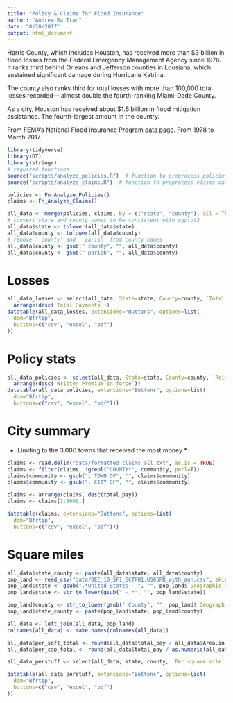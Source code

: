 ```yaml
---
title: "Policy & Claims for Flood Insurance"
author: "Andrew Ba Tran"
date: "8/28/2017"
output: html_document
---
```


Harris County, which includes Houston, has received more than $3 billion in flood losses from the Federal Emergency Management Agency since 1976. It ranks third behind Orleans and Jefferson counties in Lousiana, which sustained significant damage during Hurricane Katrina. 

The county also ranks third for total losses with more than 100,000 total losses recorded— almost double the fourth-ranking Miami-Dade County.

As a city, Houston has received about $1.6 billion in flood mitigation assistance. The fourth-largest amount in the country.

From FEMA's National Flood Insurance Program [data page](https://www.fema.gov/policy-claim-statistics-flood-insurance). From 1978 to March 2017.

```r

library(tidyverse)
library(DT)
library(stringr)
# required functions
source("scripts/analyze_policies.R")  # function to preprocess policies data
source("scripts/analyze_claims.R")  # function to preprocess claims data

policies <- Fn_Analyze_Policies()
claims <- Fn_Analyze_Claims()

all_data <- merge(policies, claims, by = c("state", "county"), all = TRUE)
# convert state and county names to be consistent with ggplot2
all_data$state <- tolower(all_data$state)
all_data$county <- tolower(all_data$county)
# remove ' county' and ' parish' from county names
all_data$county <- gsub(" county", "", all_data$county)
all_data$county <- gsub(" parish", "", all_data$county)
```

# Losses

```r
all_data_losses <- select(all_data, State=state, County=county, `Total Losses` = total_loss, `Closed losses` = closed_loss, `Open losses`=open_loss, `CWOP losses`=cwop_loss, `Total Payments`=total_pay) %>% 
  arrange(desc(`Total Payments`))
datatable(all_data_losses, extensions="Buttons", options=list(
  dom="Bfrtip",
  buttons=c("csv", "excel", "pdf")
))
```

# Policy stats

```r
all_data_policies <- select(all_data, State=state, County=county, `Policies In-force`=policies, `Insurance In-force whole`=insurance, `Written Premium in-force`=premium) %>% 
  arrange(desc(`Written Premium in-force`))
datatable(all_data_policies, extensions="Buttons", options=list(
  dom="Bfrtip",
  buttons=c("csv", "excel", "pdf")))
```

# City summary

* Limiting to the 3,000 towns that received the most money *

```r
claims <- read.delim("data/formatted_claims_all.txt", as.is = TRUE)
claims <- filter(claims, !grepl("COUNTY*", community, perl=T))
claims$community <- gsub(", TOWN OF", "", claims$community)
claims$community <- gsub(", CITY OF", "", claims$community)

claims <- arrange(claims, desc(total_pay)) 
claims <- claims[1:3000,]

datatable(claims, extensions="Buttons", options=list(
  dom="Bfrtip",
  buttons=c("csv", "excel", "pdf")))

```

# Square miles

```r
all_data$state_county <- paste(all_data$state, all_data$county)
pop_land <- read_csv("data/DEC_10_SF1_GCTPH1.US05PR_with_ann.csv", skip=1)
pop_land$state <- gsub(".*United States - ", "", pop_land$`Geographic area`)
pop_land$state <- str_to_lower(gsub(" -.*", "", pop_land$state))

pop_land$county <- str_to_lower(gsub(" County", "", pop_land$`Geographic area_1`))
pop_land$state_county <- paste(pop_land$state, pop_land$county)

all_data <- left_join(all_data, pop_land)
colnames(all_data) <- make.names(colnames(all_data))

all_data$per_sqft_total <- round(all_data$total_pay / all_data$Area.in.square.miles...Total.area,2)
all_data$per_cap_total <- round(all_data$total_pay / as.numeric(all_data$Population),2)

all_data_perstuff <- select(all_data, state, county, `Per square mile` = per_sqft_total, `Per person` = per_cap_total)

datatable(all_data_perstuff, extensions="Buttons", options=list(
  dom="Bfrtip",
  buttons=c("csv", "excel", "pdf")
))
```
